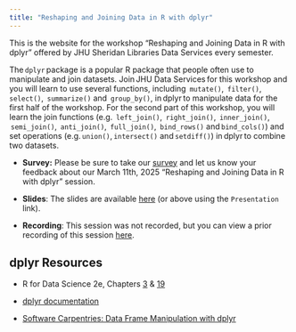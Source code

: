 ```yaml
---
title: "Reshaping and Joining Data in R with dplyr"
---
```


This is the website for the workshop "Reshaping and Joining Data in R with dplyr" offered by JHU Sheridan Libraries Data Services every semester.

The `dplyr` package is a popular R package that people often use to manipulate and join datasets. Join JHU Data Services for this workshop and you will learn to use several functions, including  `mutate()`,  `filter()`,  `select()`,  `summarize()` and  `group_by()`, in dplyr to manipulate data for the first half of the workshop. For the second part of this workshop, you will learn the join functions (e.g.  `left_join()`,  `right_join()`,  `inner_join()`,  `semi_join()`,  `anti_join()`,  `full_join()`,  `bind_rows()` and `bind_cols()`) and set operations (e.g. `union()`, `intersect()` and `setdiff()`) in dplyr to combine two datasets.

-   **Survey:** Please be sure to take our [survey](https://bit.ly/dplyr-survey) and let us know your feedback about our March 11th, 2025 "Reshaping and Joining Data in R with dplyr" session.

-   **Slides**: The slides are available [here](https://jhu-data-services.github.io/dplyr-quarto-site/Manipulating%20and%20Joining%20Data%20in%20R%20with%20dplyr.html) (or above using the `Presentation` link).

-   **Recording**: This session was not recorded, but you can view a prior recording of this session [here](https://jh.hosted.panopto.com/Panopto/Pages/Viewer.aspx?id=ceb104a6-09de-41dd-9008-b20a014711b1).

## dplyr Resources

-   R for Data Science 2e, Chapters [3](https://r4ds.hadley.nz/data-transform) & [19](https://r4ds.hadley.nz/joins)

-   [dplyr documentation](https://dplyr.tidyverse.org/index.html)

-   [Software Carpentries: Data Frame Manipulation with dplyr](https://swcarpentry.github.io/r-novice-gapminder/13-dplyr.html)
